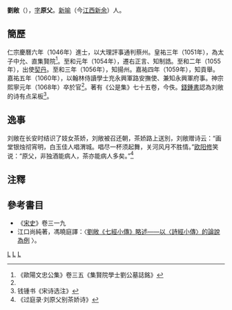'''劉敞'''（{{bd|1019年||1068年||}}），[[表字|字]]'''原父'''。[[新喻|新喻]]（今[[江西|江西]][[新余|新余]]）人。

==簡歷==
仁宗慶曆六年（1046年）進士，以大理評事通判蔡州。皇祐三年（1051年），為太子中允、直集賢院<ref name="#1">《歐陽文忠公集》卷三五《集賢院學士劉公墓誌銘》</ref>。至和元年（1054年），遷右正言、知制誥。至和二年（1055年），出使[[契丹|契丹]]。至和三年（1056年），知揚州。嘉祐四年（1059年），知貢舉。嘉祐五年（1060年），以翰林侍讀學士充永興軍路安撫使、兼知永興軍府事。神宗熙寧元年（1068年）卒於官<ref name="#1"/>。著有《公是集》七十五卷，今佚。[[錢鍾書|錢鍾書]]認為刘敞的诗有点呆板<ref>钱锺书《宋诗选注》</ref>。

==逸事==
刘敞在长安时结识了妓女茶娇，刘敞被召还朝，茶娇路上送別，刘敞赠诗云：“画堂银烛彻宵明，白玉佳人唱渭城。唱尽一杯须起舞，关河风月不胜情。”[[欧阳修|欧阳修]]笑说：“原父，非独酒能病人，茶亦能病人多矣。”<ref>《过庭录·刘原父别茶娇诗》</ref>

==注釋==
{{reflist}}

==參考書目==
*《[[宋史|宋史]]》卷三一九
*江口尚純著，馮曉庭譯：〈[http://www.litphil.sinica.edu.tw/home/publish/PDF/Newsletter/47/47-61-73.pdf 劉敞《七經小傳》略述——以〈詩經小傳〉的論說為例] {{Wayback|url=http://www.litphil.sinica.edu.tw/home/publish/PDF/Newsletter/47/47-61-73.pdf |date=20150105172009 }}〉。
[[Category:宋朝政治人物|L]]
[[Category:新余人|L]]
[[Category:宋朝經學家|L]]